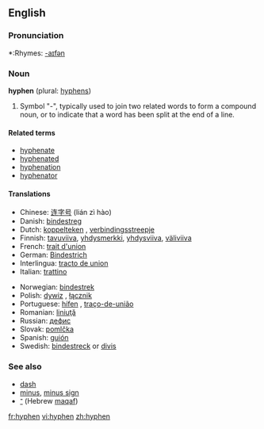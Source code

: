 {{wikipedia}}
==English==
{{Punctuation marks}}

===Pronunciation===
*:Rhymes: [[Rhymes:English:-aɪfən|-aɪfən]]

===Noun===
'''hyphen''' (plural: [[hyphens]])

# Symbol "-", typically used to join two related words to form a compound noun, or to indicate that a word has been split at the end of a line.

====Related terms====
*[[hyphenate]]
*[[hyphenated]]
*[[hyphenation]]
*[[hyphenator]]

====Translations====
{{top}}
*Chinese: [[连字号]] (lián zì hào)
*Danish: [[bindestreg]]
*Dutch: [[koppelteken]] {{n}}, [[verbindingsstreepje]] {{n}}
*Finnish: [[tavuviiva]], [[yhdysmerkki]], [[yhdysviiva]], [[väliviiva]]
*French: [[trait d'union]] {{m}}
*German: [[Bindestrich]] {{m}}
*Interlingua: [[tracto de union]]
*Italian: [[trattino]] {{m}}
{{mid}}
*Norwegian: [[bindestrek]] {{m}}
*Polish: [[dywiz]] {{m}}, [[łącznik]] {{m}}
*Portuguese: [[hífen]] {{m}}, [[traço-de-união]] {{m}}
*Romanian: [[liniuţă]] {{f}}
*Russian: [[дефис]] {{m}}
*Slovak: [[pomlčka]] {{f}}
*Spanish: [[guión]] {{m}}
*Swedish: [[bindestreck]] or [[divis]]
{{bottom}}

===See also===
*[[dash]]
*[[minus]], [[minus sign]]
*[[־]] (Hebrew [[maqaf]])

[[fr:hyphen]]
[[vi:hyphen]]
[[zh:hyphen]]